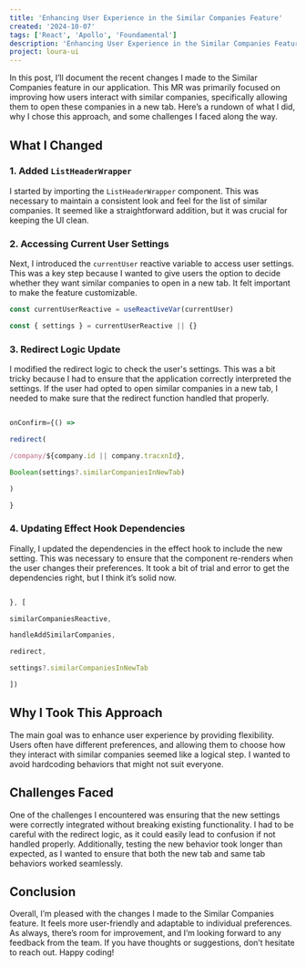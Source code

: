 ```yaml
---
title: 'Enhancing User Experience in the Similar Companies Feature'
created: '2024-10-07'
tags: ['React', 'Apollo', 'Foundamental']
description: 'Enhancing User Experience in the Similar Companies Feature'
project: loura-ui
---
```


In this post, I’ll document the recent changes I made to the Similar Companies
feature in our application. This MR was primarily focused on improving how users
interact with similar companies, specifically allowing them to open these
companies in a new tab. Here’s a rundown of what I did, why I chose this
approach, and some challenges I faced along the way.

## What I Changed

### 1. Added `ListHeaderWrapper`

I started by importing the `ListHeaderWrapper` component. This was necessary to
maintain a consistent look and feel for the list of similar companies. It seemed
like a straightforward addition, but it was crucial for keeping the UI clean.

### 2. Accessing Current User Settings

Next, I introduced the `currentUser` reactive variable to access user settings.
This was a key step because I wanted to give users the option to decide whether
they want similar companies to open in a new tab. It felt important to make the
feature customizable.

```javascript
const currentUserReactive = useReactiveVar(currentUser)

const { settings } = currentUserReactive || {}
```

### 3. Redirect Logic Update

I modified the redirect logic to check the user's settings. This was a bit
tricky because I had to ensure that the application correctly interpreted the
settings. If the user had opted to open similar companies in a new tab, I needed
to make sure that the redirect function handled that properly.

```javascript

onConfirm={() =>

redirect(

/company/${company.id || company.tracxnId},

Boolean(settings?.similarCompaniesInNewTab)

)

}
```

### 4. Updating Effect Hook Dependencies

Finally, I updated the dependencies in the effect hook to include the new
setting. This was necessary to ensure that the component re-renders when the
user changes their preferences. It took a bit of trial and error to get the
dependencies right, but I think it’s solid now.

```javascript

}, [

similarCompaniesReactive,

handleAddSimilarCompanies,

redirect,

settings?.similarCompaniesInNewTab

])
```

## Why I Took This Approach

The main goal was to enhance user experience by providing flexibility. Users
often have different preferences, and allowing them to choose how they interact
with similar companies seemed like a logical step. I wanted to avoid hardcoding
behaviors that might not suit everyone.

## Challenges Faced

One of the challenges I encountered was ensuring that the new settings were
correctly integrated without breaking existing functionality. I had to be
careful with the redirect logic, as it could easily lead to confusion if not
handled properly. Additionally, testing the new behavior took longer than
expected, as I wanted to ensure that both the new tab and same tab behaviors
worked seamlessly.

## Conclusion

Overall, I’m pleased with the changes I made to the Similar Companies feature.
It feels more user-friendly and adaptable to individual preferences. As always,
there’s room for improvement, and I’m looking forward to any feedback from the
team. If you have thoughts or suggestions, don’t hesitate to reach out. Happy
coding!
